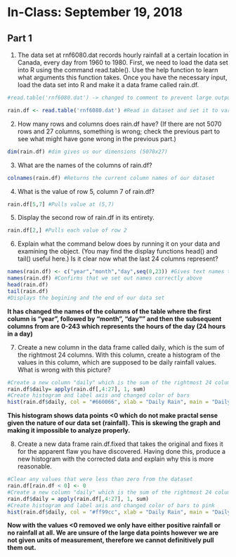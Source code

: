 # In-Class: September 19, 2018


## Part 1 

1. The data set at rnf6080.dat records hourly rainfall at a certain location in Canada, every day from 1960 to 1980. First, we need to load the data set into R using the command read.table(). Use the help function to learn what arguments this function takes. Once you have the necessary input, load the data set into R and make it a data frame called rain.df.
```r
#read.table('rnf6080.dat') -> changed to comment to prevent large output in PDF

rain.df <- read.table('rnf6080.dat') #Read in dataset and set it to variable rain.df
```
2. How many rows and columns does rain.df have? (If there are not 5070 rows and 27 columns, something is wrong; check the previous part to see what might have gone wrong in the previous part.)
```r
dim(rain.df) #dim gives us our dimensions (5070x27)
```
3. What are the names of the columns of rain.df?
```r
colnames(rain.df) #Returns the current column names of our dataset
```
4. What is the value of row 5, column 7 of rain.df?
```r
rain.df[5,7] #Pulls value at (5,7)
```
5. Display the second row of rain.df in its entirety.
```r
rain.df[2,] #Pulls each value of row 2
```
6. Explain what the command below does by running it on your data and examining the object. (You may find the display functions head() and tail() useful here.) Is it clear now what the last 24 columns represent?

```r
names(rain.df) <- c("year","month","day",seq(0,23)) #Gives text names to the first 3 columns and numbers the remaining ones
names(rain.df) #Confirms that we set out names correctly above
head(rain.df) 
tail(rain.df)
#Displays the begining and the end of our data set
```
**It has changed the names of the columns of the table where the first column is "year", followed by "month", "day"" and then the subsequent columns from are 0-243 which represents the hours of the day (24 hours in a day)**

7. Create a new column in the data frame called daily, which is the sum of the rightmost 24 columns. With this column, create a histogram of the values in this column, which are supposed to be daily rainfall values. What is wrong with this picture?

```r
#Create a new column "daily" which is the sum of the rightmost 24 columns
rain.df$daily= apply(rain.df[,4:27], 1, sum)
#Create histogram and label axis and changed color of bars
hist(rain.df$daily, col = "#660066", xlab = "Daily Rain", main = "Daily Rain in Canada")
```

**This histogram shows data points <0 which do not make practal sense given the nature of our data set (rainfall).  This is skewing the graph and making it impossible to analyze properly.**


8. Create a new data frame rain.df.fixed that takes the original and fixes it for the apparent flaw you have discovered. Having done this, produce a new histogram with the corrected data and explain why this is more reasonable.

```r
#Clear any values that were less than zero from the dataset
rain.df[rain.df < 0] <- 0
#Create a new column "daily" which is the sum of the rightmost 24 columns
rain.df$daily = apply(rain.df[,4:27], 1, sum)
#Create histogram and label axis and changed color of bars to pink
hist(rain.df$daily, col = "#ff99cc", xlab = "Daily Rain", main = "Daily Rain in Canada")
```

**Now with the values <0 removed we only have either positive rainfall or no rainfall at all.  We are unsure of the large data points however we are not given units of measurement, therefore we cannot definitively pull them out.**


